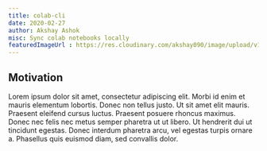 ```yaml
---
title: colab-cli
date: 2020-02-27
author: Akshay Ashok
misc: Sync colab notebooks locally
featuredImageUrl : https://res.cloudinary.com/akshay090/image/upload/v1598771674/Portfolio_Assets/Projects/Banner/Frame_13_kbw6fb.png 
---
```


## Motivation 

Lorem ipsum dolor sit amet, consectetur adipiscing elit. Morbi id enim et mauris elementum lobortis. Donec non tellus justo. Ut sit amet elit mauris. Praesent eleifend cursus luctus. Praesent posuere rhoncus maximus. Donec nec felis nec metus semper pharetra ut ut libero. Ut hendrerit dui ut tincidunt egestas. Donec interdum pharetra arcu, vel egestas turpis ornare a. Phasellus quis euismod diam, sed convallis dolor.
